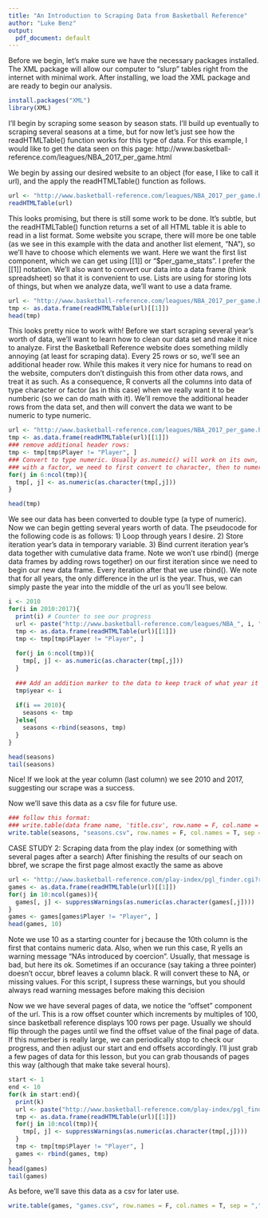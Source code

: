 ```yaml
---
title: "An Introduction to Scraping Data from Basketball Reference"
author: "Luke Benz"
output:
  pdf_document: default
---
```

Before we begin, let's make sure we have the necessary packages installed. The
XML package will allow our computer to "slurp" tables right from the internet 
with minimal work. After installing, we load the XML package and are ready
to begin our analysis.

```r
install.packages("XML")
library(XML)
```

I'll begin by scraping some season by season stats. I'll build up eventually to
scraping several seasons at a time, but for now let's just see how the 
readHTMLTable() function works for this type of data. For this example, I 
would like to get the data seen on this page: http://www.basketball-reference.com/leagues/NBA_2017_per_game.html

We begin by assing our desired website to an object (for ease, I like to call it url), and the apply the readHTMLTable() function as follows.
```r
url <- "http://www.basketball-reference.com/leagues/NBA_2017_per_game.html"
readHTMLTable(url)

```

This looks promising, but there is still some work to be done. It's subtle, but the readHTMLTable() function returns a set of all HTML table it is able to read in a list format. Some website you scrape, there will more be one table (as we see in this example with the data and another list element, "NA"), so we'll have to choose which elements we want. Here we want the first list component, which we can get using [[1]] or "$per_game_stats". I prefer the [[1]] notation. We'll also want to convert our data into a data frame (think spreadsheet) so that it is convenient to use. Lists are using for storing lots of things, but when we analyze data, we'll want to use a data frame.

```r
url <- "http://www.basketball-reference.com/leagues/NBA_2017_per_game.html"
tmp <- as.data.frame(readHTMLTable(url)[[1]])
head(tmp)

```

This looks pretty nice to work with! Before we start scraping several year's worth of data, we'll want to learn how to clean our data set and make it nice to analyze. First the Basketball Reference website does something mildly annoying (at least for scraping data). Every 25 rows or so, we'll see an additional header row. While this makes it very nice for humans to read on the website, computers don't distinguish this from other data rows, and treat it as such. As a consequence, R converts all the columns into data of type character or factor (as in this case) when we really want it to be numberic (so we can do math with it). We'll remove the additional header rows from the data set, and then will convert the data we want to be numeric to type numeric.

```r
url <- "http://www.basketball-reference.com/leagues/NBA_2017_per_game.html"
tmp <- as.data.frame(readHTMLTable(url)[[1]])
### remove additional header rows:
tmp <- tmp[tmp$Player != "Player", ]
### Convert to type numeric. Usually as.numeic() will work on its own, but
### with a factor, we need to first convert to character, then to numeric.
for(j in 6:ncol(tmp)){
  tmp[, j] <- as.numeric(as.character(tmp[,j]))
}

head(tmp)
```

We see our data has been converted to double type (a type of numeric). Now we can begin getting several years worth of data. The pseudocode for the following code is as follows:
1) Loop through years I desire.
2) Store iteration year's data in temporary variable.
3) Bind current iteration year's data together with cumulative data frame.
Note we won't use rbind() (merge data frames by adding rows together) on our first iteration since we need to begin our new data frame. Every iteration after that we use rbind(). We note that for all years, the only difference in the url is the year. Thus, we can simply paste the year into the middle of the url as you'll see below.

```r
i <- 2010
for(i in 2010:2017){
  print(i) # Counter to see our progress
  url <- paste("http://www.basketball-reference.com/leagues/NBA_", i, "_per_game.html", sep = "")
  tmp <- as.data.frame(readHTMLTable(url)[[1]])
  tmp <- tmp[tmp$Player != "Player", ]
  
  for(j in 6:ncol(tmp)){
    tmp[, j] <- as.numeric(as.character(tmp[,j]))
  }
  
  ### Add an addition marker to the data to keep track of what year it's from
  tmp$year <- i
  
  if(i == 2010){
    seasons <- tmp
  }else{
    seasons <-rbind(seasons, tmp)
  }
}

head(seasons)
tail(seasons)
```

Nice! If we look at the year column (last column) we see 2010 and 2017, suggesting our scrape was a success.

Now we'll save this data as a csv file for future use.

```r
### follow this format:
### write.table(data frame name, 'title.csv', row.name = F, col.name = T, sep = ",")
write.table(seasons, "seasons.csv", row.names = F, col.names = T, sep = ",")
```




CASE STUDY 2: Scraping data from the play index (or something with several pages after a search)
After finishing the results of our seach on bbref, we scrape the first page almost exactly the same as above
```r
url <- "http://www.basketball-reference.com/play-index/pgl_finder.cgi?request=1&player_id=&match=game&year_min=2009&year_max=2017&age_min=0&age_max=99&team_id=&opp_id=&is_playoffs=E&round_id=&game_num_type=&game_num_min=&game_num_max=&game_month=&game_day=&game_location=&game_result=&is_starter=&is_active=&is_hof=&pos_is_g=Y&pos_is_gf=Y&pos_is_f=Y&pos_is_fg=Y&pos_is_fc=Y&pos_is_c=Y&pos_is_cf=Y&c1stat=&c1comp=&c1val=&c2stat=&c2comp=&c2val=&c3stat=&c3comp=&c3val=&c4stat=&c4comp=&c4val=&is_dbl_dbl=&is_trp_dbl=&order_by=date_game&order_by_asc"
games <- as.data.frame(readHTMLTable(url)[[1]])
for(j in 10:ncol(games)){
  games[, j] <- suppressWarnings(as.numeric(as.character(games[,j])))
}
games <- games[games$Player != "Player", ]
head(games, 10)
```

Note we use 10 as a starting counter for j because the 10th column is the first that contains numeric data. Also, when we run this case, R yells an warning message "NAs introduced by coercion". Usually, that message is bad, but here its ok. Sometimes if an occurance (say taking a three pointer) doesn't occur, bbref leaves a column black. R will convert these to NA, or missing values. For this script, I supress these warnings, but you should always read warning messages before making this decision

Now we we have several pages of data, we notice the "offset" component of the url. This is a row offset counter which increments by multiples of 100, since basketball reference displays 100 rows per page. Usually we should flip through the pages until we find the offset value of the final page of data. If this numerber is really large, we can periodically stop to check our progress, and then adjust our start and end offsets accordingly. I'll just grab a few pages of data for this lesson, but you can grab thousands of pages this way (although that make take several hours).


```r
start <- 1
end <- 10
for(k in start:end){
  print(k)
  url <- paste("http://www.basketball-reference.com/play-index/pgl_finder.cgi?request=1&player_id=&match=game&year_min=2009&year_max=2017&age_min=0&age_max=99&team_id=&opp_id=&is_playoffs=E&round_id=&game_num_type=&game_num_min=&game_num_max=&game_month=&game_day=&game_location=&game_result=&is_starter=&is_active=&is_hof=&pos_is_g=Y&pos_is_gf=Y&pos_is_f=Y&pos_is_fg=Y&pos_is_fc=Y&pos_is_c=Y&pos_is_cf=Y&c1stat=&c1comp=&c1val=&c2stat=&c2comp=&c2val=&c3stat=&c3comp=&c3val=&c4stat=&c4comp=&c4val=&is_dbl_dbl=&is_trp_dbl=&order_by=date_game&order_by_asc=&offset=", 100 * k, sep = "")
  tmp <- as.data.frame(readHTMLTable(url)[[1]])
  for(j in 10:ncol(tmp)){
    tmp[, j] <- suppressWarnings(as.numeric(as.character(tmp[,j])))
  }
  tmp <- tmp[tmp$Player != "Player", ]
  games <- rbind(games, tmp)
}
head(games)
tail(games)
```

As before, we'll save this data as a csv for later use.
```r

write.table(games, "games.csv", row.names = F, col.names = T, sep = ",")

```

